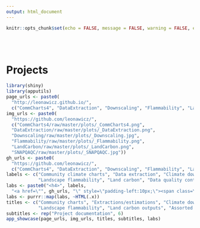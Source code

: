 ```yaml
---
output: html_document
---
```


```r
knitr::opts_chunk$set(echo = FALSE, message = FALSE, warning = FALSE, error = FALSE, tidy = TRUE)
```

<br><br>

# Projects

```r
library(shiny)
library(apputils)
page_urls <- paste0(
  "http://leonawicz.github.io/", 
  c("CommCharts4", "DataExtraction", "Downscaling", "Flammability", "LandCarbon", "SNAPQAQC"))
img_urls <- paste0(
  "https://github.com/leonawicz/",
  c("CommCharts4/raw/master/plots/_CommCharts4.png",
  "DataExtraction/raw/master/plots/_DataExtraction.png",
  "Downscaling/raw/master/plots/_Downscaling.jpg",
  "Flammability/raw/master/plots/_Flammability.png",
  "LandCarbon/raw/master/plots/_LandCarbon.png",
  "SNAPQAQC/raw/master/plots/_SNAPQAQC.jpg"))
gh_urls <- paste0(
  "https://github.com/leonawicz/",
  c("CommCharts4", "DataExtraction", "Downscaling", "Flammability", "LandCarbon", "SNAPQAQC"))
labels <- c("Community climate charts", "Data extraction", "Climate downscaling", 
            "Landscape flammability", "Land carbon", "Data quality control")
labs <- paste0("<h4>", labels,
  "<a href=\"", gh_urls, "\" style=\"padding-left:10px;\"><span class=\"fa fa-github fa-lg\"></span></a></h4>")
labs <- purrr::map(labs, ~HTML(.x))
titles <- c("Community charts", "Extractions/estimations", "Climate downscaling",
            "Landscape flammability", "Land carbon outputs", "Assorted QC code")
subtitles <- rep("Project documentation", 6)
app_showcase(page_urls, img_urls, titles, subtitles, labs)
```
